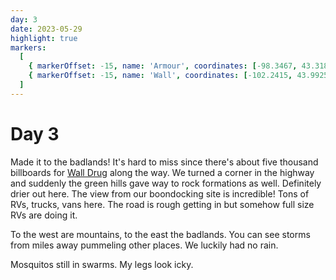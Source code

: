 ```yaml
---
day: 3
date: 2023-05-29
highlight: true
markers:
  [
    { markerOffset: -15, name: 'Armour', coordinates: [-98.3467, 43.3186] },
    { markerOffset: -15, name: 'Wall', coordinates: [-102.2415, 43.9925] },
  ]
---
```


# Day 3

Made it to the badlands! It's hard to miss since there's about five thousand billboards for [Wall Drug](https://en.wikipedia.org/wiki/Wall_Drug) along the way. We turned a corner in the highway and suddenly the green hills gave way to rock formations as well. Definitely drier out here. The view from our boondocking site is incredible! Tons of RVs, trucks, vans here. The road is rough getting in but somehow full size RVs are doing it.

To the west are mountains, to the east the badlands. You can see storms from miles away pummeling other places. We luckily had no rain.

Mosquitos still in swarms. My legs look icky.
